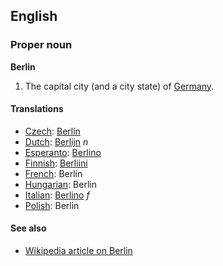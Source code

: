 ==English==
===Proper noun===
'''Berlin'''

#The capital city (and a city state) of [[Germany]].

====Translations====
*[[Czech]]: [[Berlín]]
*[[Dutch]]: [[Berlijn]] ''n''
*[[Esperanto]]: [[Berlino]]
*[[Finnish]]: [[Berliini]]
*[[French]]: Berlin
*[[Hungarian]]: Berlin
*[[Italian]]: [[Berlino]] ''f''
*[[Polish]]: Berlin

====See also====
*[[en:Berlin|Wikipedia article on Berlin]]